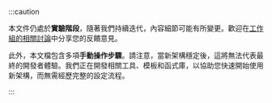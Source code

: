 :::caution

本文件仍處於**實驗階段**，隨著我們持續迭代，內容細節可能有所變更。歡迎在[工作組的相關討論](https://github.com/reactwg/react-native-new-architecture/discussions/8)中分享您的反饋意見。

此外，本文檔包含多項**手動操作步驟**。請注意，當新架構穩定後，這將無法代表最終的開發者體驗。我們正在開發相關工具、模板和函式庫，以協助您快速開始使用新架構，而無需經歷完整的設定流程。

:::